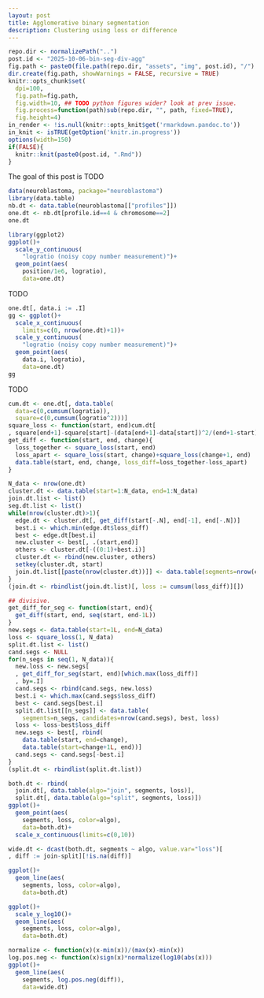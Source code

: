 ```yaml
---
layout: post
title: Agglomerative binary segmentation
description: Clustering using loss or difference
---
```


```r
repo.dir <- normalizePath("..")
post.id <- "2025-10-06-bin-seg-div-agg"
fig.path <- paste0(file.path(repo.dir, "assets", "img", post.id), "/")
dir.create(fig.path, showWarnings = FALSE, recursive = TRUE)
knitr::opts_chunk$set(
  dpi=100,
  fig.path=fig.path,
  fig.width=10, ## TODO python figures wider? look at prev issue.
  fig.process=function(path)sub(repo.dir, "", path, fixed=TRUE),
  fig.height=4)
in_render <- !is.null(knitr::opts_knit$get('rmarkdown.pandoc.to'))
in_knit <- isTRUE(getOption('knitr.in.progress'))
options(width=150)
if(FALSE){
  knitr::knit(paste0(post.id, ".Rmd"))
}
```

The goal of this post is TODO

```r
data(neuroblastoma, package="neuroblastoma")
library(data.table)
nb.dt <- data.table(neuroblastoma[["profiles"]])
one.dt <- nb.dt[profile.id==4 & chromosome==2]
one.dt
```



```r
library(ggplot2)
ggplot()+
  scale_y_continuous(
    "logratio (noisy copy number measurement)")+
  geom_point(aes(
    position/1e6, logratio),
    data=one.dt)
```

TODO

```r
one.dt[, data.i := .I]
gg <- ggplot()+
  scale_x_continuous(
    limits=c(0, nrow(one.dt)+1))+
  scale_y_continuous(
    "logratio (noisy copy number measurement)")+
  geom_point(aes(
    data.i, logratio),
    data=one.dt)
gg
```

TODO

```r
cum.dt <- one.dt[, data.table(
  data=c(0,cumsum(logratio)),
  square=c(0,cumsum(logratio^2)))]
square_loss <- function(start, end)cum.dt[
, square[end+1]-square[start]-(data[end+1]-data[start])^2/(end+1-start)]
get_diff <- function(start, end, change){
  loss_together <- square_loss(start, end)
  loss_apart <- square_loss(start, change)+square_loss(change+1, end)
  data.table(start, end, change, loss_diff=loss_together-loss_apart)
}

N_data <- nrow(one.dt)
cluster.dt <- data.table(start=1:N_data, end=1:N_data)
join.dt.list <- list()
seg.dt.list <- list()
while(nrow(cluster.dt)>1){
  edge.dt <- cluster.dt[, get_diff(start[-.N], end[-1], end[-.N])]
  best.i <- which.min(edge.dt$loss_diff)
  best <- edge.dt[best.i]
  new.cluster <- best[, .(start,end)]
  others <- cluster.dt[-((0:1)+best.i)]
  cluster.dt <- rbind(new.cluster, others)
  setkey(cluster.dt, start)
  join.dt.list[[paste(nrow(cluster.dt))]] <- data.table(segments=nrow(cluster.dt), best)
}
(join.dt <- rbindlist(join.dt.list)[, loss := cumsum(loss_diff)][])

## divisive.
get_diff_for_seg <- function(start, end){
  get_diff(start, end, seq(start, end-1L))
}
new.segs <- data.table(start=1L, end=N_data)
loss <- square_loss(1, N_data)
split.dt.list <- list()
cand.segs <- NULL
for(n_segs in seq(1, N_data)){
  new.loss <- new.segs[
  , get_diff_for_seg(start, end)[which.max(loss_diff)]
  , by=.I]
  cand.segs <- rbind(cand.segs, new.loss)
  best.i <- which.max(cand.segs$loss_diff)
  best <- cand.segs[best.i]
  split.dt.list[[n_segs]] <- data.table(
    segments=n_segs, candidates=nrow(cand.segs), best, loss)
  loss <- loss-best$loss_diff
  new.segs <- best[, rbind(
    data.table(start, end=change),
    data.table(start=change+1L, end))]
  cand.segs <- cand.segs[-best.i]
}
(split.dt <- rbindlist(split.dt.list))

both.dt <- rbind(
  join.dt[, data.table(algo="join", segments, loss)],
  split.dt[, data.table(algo="split", segments, loss)])
ggplot()+
  geom_point(aes(
    segments, loss, color=algo),
    data=both.dt)+
  scale_x_continuous(limits=c(0,10))

wide.dt <- dcast(both.dt, segments ~ algo, value.var="loss")[
, diff := join-split][!is.na(diff)]

ggplot()+
  geom_line(aes(
    segments, loss, color=algo),
    data=both.dt)

ggplot()+
  scale_y_log10()+
  geom_line(aes(
    segments, loss, color=algo),
    data=both.dt)

normalize <- function(x)(x-min(x))/(max(x)-min(x))
log.pos.neg <- function(x)sign(x)*normalize(log10(abs(x)))
ggplot()+
  geom_line(aes(
    segments, log.pos.neg(diff)),
    data=wide.dt)
```
